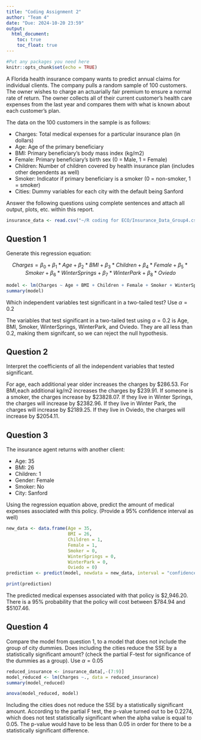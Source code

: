 ---
title: "Coding Assignment 2"
author: "Team 4"
date: "Due: 2024-10-20 23:59"
output: 
  html_document:
    toc: true
    toc_float: true
---

```{r setup, include=FALSE}
#Put any packages you need here
knitr::opts_chunk$set(echo = TRUE)
```

A Florida health insurance company wants to predict annual claims for individual clients. The company pulls a random sample of 100 customers. The owner wishes to charge an actuarially fair premium to ensure a normal rate of return. The owner collects all of their current customer’s health care expenses from the last year and compares them with what is known about each customer’s plan. 

The data on the 100 customers in the sample is as follows:

-	Charges: Total medical expenses for a particular insurance plan (in dollars)
-	Age: Age of the primary beneficiary
-	BMI: Primary beneficiary’s body mass index (kg/m2)
-	Female: Primary beneficiary’s birth sex (0 = Male, 1 = Female)
-	Children: Number of children covered by health insurance plan (includes other dependents as well)
-	Smoker: Indicator if primary beneficiary is a smoker (0 = non-smoker, 1 = smoker)
-	Cities: Dummy variables for each city with the default being Sanford

Answer the following questions using complete sentences and attach all output, plots, etc. within this report.


```{r dataset, include=FALSE}
insurance_data <- read.csv("~/R coding for ECO/Insurance_Data_Group4.csv", header = TRUE, sep = ",", quote = "\"", dec = ".", fill = TRUE)
```


## Question 1

Generate this regression equation:

$$Charges = \beta_{0}+\beta_{1}*Age+\beta_{2}*BMI+\beta_{3}*Children + \beta_{4}*Female + \beta_{5}*Smoker + \beta_{6}*WinterSprings + \beta_{7}*WinterPark + \beta_{8}*Oviedo$$

```{r q1}
model <- lm(Charges ~ Age + BMI + Children + Female + Smoker + WinterSprings + WinterPark + Oviedo, data = insurance_data)
summary(model)
```

Which independent variables test significant in a two-tailed test? Use $\alpha = 0.2$

The variables that test significant in a two-tailed test using $\alpha = 0.2$ is Age, BMI, Smoker, WinterSprings, WinterPark, and Oviedo. They are all less than 0.2, making them signifcant, so we can reject the null hypothesis.

## Question 2

Interpret the coefficients of all the independent variables that tested significant.

For age, each additional year older increases the charges by $286.53. For BMI,each additional kg/m2 increases the charges by $239.91. If someone is a smoker, the charges increase by $23828.07. If they live in Winter Springs, the charges will increase by $2382.96. If they live in Winter Park, the charges will increase by $2189.25. If they live in Oviedo, the charges will increase by $2054.11.

## Question 3

The insurance agent returns with another client:

- Age: 35
- BMI: 26
- Children: 1
- Gender: Female
- Smoker: No
- City: Sanford

Using the regression equation above, predict the amount of medical expenses associated with this policy. (Provide a 95% confidence interval as well)

```{r q3}
new_data <- data.frame(Age = 35, 
                       BMI = 26,
                       Children = 1,
                       Female = 1,
                       Smoker = 0,
                       WinterSprings = 0,
                       WinterPark = 0,
                       Oviedo = 0)
prediction <- predict(model, newdata = new_data, interval = "confidence", level = 0.95)

print(prediction)
```
The predicted medical expenses associated with that policy is $2,946.20.  
There is a 95% probability that the policy will cost between $784.94 and $5107.46. 

## Question 4

Compare the model from question 1, to a model that does not include the group of city dummies. Does including the cities reduce the SSE by a statistically significant amount? (check the partial F-test for significance of the dummies as a group). Use $\alpha = 0.05$

```{r q4}
reduced_insurance <- insurance_data[,-(7:9)]
model_reduced <- lm(Charges ~., data = reduced_insurance)
summary(model_reduced)

anova(model_reduced, model)

```

Including the cities does not reduce the SSE by a statistically significant amount. According to the partial F test, the p-value turned out to be 0.2274, which does not test statistically significant when the alpha value is equal to 0.05. The p-value would have to be less than 0.05 in order for there to be a statistically significant difference. 
